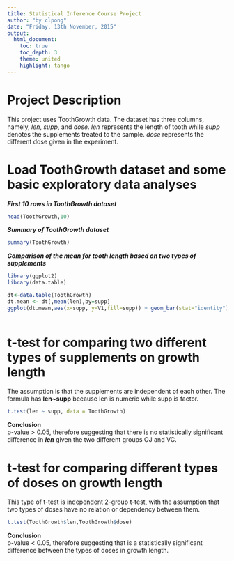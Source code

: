 ```yaml
---
title: Statistical Inference Course Project
author: "by clpong"
date: "Friday, 13th November, 2015"
output: 
  html_document:
    toc: true
    toc_depth: 3
    theme: united
    highlight: tango
---
```


#  Project Description 

This project uses ToothGrowth data. The dataset has three columns, namely, *len*, *supp*, and *dose*. *len* represents the length of tooth while *supp* denotes the supplements treated to the sample. *dose* represents the different dose given in the experiment.

#  Load ToothGrowth dataset and some basic exploratory data analyses 

***First 10 rows in ToothGrowth dataset***

```r
head(ToothGrowth,10)
```

***Summary of ToothGrowth dataset***
```r
summary(ToothGrowth)
```

***Comparison of the mean for tooth length based on two types of supplements***

```r
library(ggplot2)
library(data.table)

dt<-data.table(ToothGrowth)
dt.mean <- dt[,mean(len),by=supp]
ggplot(dt.mean,aes(x=supp, y=V1,fill=supp)) + geom_bar(stat="identity") + labs(x="Supplement",y="Mean", title="Comparison of mean for two supplements", fill="Supplement") + theme_bw()
 
```

#  t-test for comparing two different types of supplements on growth length

The assumption is that the supplements are independent of each other.
The formula has **len~supp** because len is numeric while supp is factor.

```r
t.test(len ~ supp, data = ToothGrowth)
```

**Conclusion**   
p-value > 0.05, therefore suggesting that there is no statistically significant difference in ***len*** given the two different groups OJ and VC.

#  t-test for comparing different types of doses on growth length

This type of t-test is independent 2-group t-test, with the assumption that two types of doses have no relation or dependency between them.
```r
t.test(ToothGrowth$len,ToothGrowth$dose)
```

**Conclusion**     
p-value < 0.05, therefore suggesting that is a statistically significant difference between the types of doses in growth length.